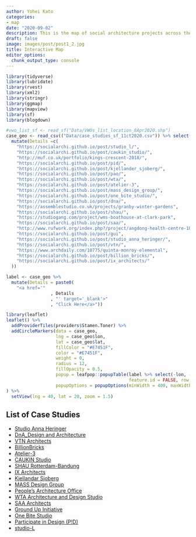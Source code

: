 ```yaml
---
author: Yohei Kato
categories:
- map
date: "2020-09-02"
description: This is the map of social architecture projects across the world.
draft: false
image: images/post/post1_2.jpg
title: Interactive Map
editor_options: 
  chunk_output_type: console
---
```



```r
library(tidyverse)
library(lubridate)
library(rvest)
library(xml2)
library(stringr)
library(ggmap)
library(mapview)
library(sf)
library(blogdown)
```

```r
#vwo_list_sf <- read_sf("Data/VWOs_list_location_8Apr2020.shp")
case_geo <- read_csv(("Data/case_studies_sf_11ct2020.csv")) %>% select(-ID, -Link) %>% 
  mutate(Details =c(
    "https://socialarchi.github.io/post/studio_l/",
    "https://socialarchi.github.io/post/caukin_studio/",
    "http://muf.co.uk/portfolio/kings-crescent-2018/",
    "https://socialarchi.github.io/post/pid/",
    "https://socialarchi.github.io/post/kjellander_sjoberg/",
    "https://socialarchi.github.io/post/pao/",
    "https://socialarchi.github.io/post/wta/",
    "https://socialarchi.github.io/post/atelier-3",
    "https://socialarchi.github.io/post/mass_design_group/",
    "https://socialarchi.github.io/post/one_bite_studio/",
    "https://socialarchi.github.io/post/dna/",
    "https://assemblestudio.co.uk/projects/granby-winter-gardens",
    "https://socialarchi.github.io/post/shau/",
    "https://studiogang.com/project/wms-boathouse-at-clark-park",
    "https://socialarchi.github.io/post/saa/",
    "http://www.rufwork.org/index.php?/project/angdong-health-centre-10/",
    "https://socialarchi.github.io/post/gui",
    "https://socialarchi.github.io/post/studio_anna_heringer/",
    "https://socialarchi.github.io/post/vtn/",
    "https://www.archdaily.com/10775/quinta-monroy-elemental",
    "https://socialarchi.github.io/post/billion_bricks/",
    "https://socialarchi.github.io/post/ix_architects/"
  ))
```


<!-- a 
VTN: https://socialarchi.github.io/post/vtn/
https://www.archdaily.com/778269/diamond-island-community-center-vo-trong-nghia-architects
ANNA: https://socialarchi.github.io/post/studio_anna_heringer/
billionbricks: https://socialarchi.github.io/post/billion_bricks/
-->


```r
label <- case_geo %>%  
  mutate(Details = paste0(
    "<a href='"
                 , Details
                 , "' target='_blank'>"
                 , "Click Here</a>"))
```

```r
library(leaflet)
leaflet() %>%
  addProviderTiles(providers$Stamen.Toner) %>% 
  addCircleMarkers(data = case_geo,
                   lng = case_geo$lon,
                   lat = case_geo$lat,
                   fillColor = "#E7451F",
                   color = "#E7451F",
                   weight = 0,
                   radius = 12,
                   fillOpacity = 0.5,
                   popup = leafpop::popupTable(label %>% select(-lon, -lat, -address), 
                                               feature.id = FALSE, row.numbers = FALSE),
                   popupOptions = popupOptions(minWidth = 400, maxWidth = 550, closeOnClick = TRUE)
) %>% 
  setView(lng = 40, lat = 20, zoom = 1.5)
```

<!-- leafpop::popupTable(label) -->

## List of Case Studies
- [Studio Anna Heringer](https://socialarchi.github.io/post/studio_anna_heringer/){target="_blank"}
- [DnA_Design and Architecture](https://socialarchi.github.io/post/dna/){target="_blank"}
- [VTN Architects](https://socialarchi.github.io/post/vtn/){target="_blank"}
- [BillionBricks](https://socialarchi.github.io/post/billion_bricks/){target="_blank"}
- [Atelier-3](https://socialarchi.github.io/post/atelier-3/){target="_blank"}
- [CAUKIN Studio](https://socialarchi.github.io/post/caukin_studio/){target="_blank"}
- [SHAU Rotterdam-Bandung](https://socialarchi.github.io/post/shau/){target="_blank"}
- [IX Architects](https://socialarchi.github.io/post/ix_architects/){target="_blank"}
- [Kjellandar Sjoberg](https://socialarchi.github.io/post/kjellander_sjoberg/){target="_blank"}
- [MASS Design Group](https://socialarchi.github.io/post/mass_design_group/){target="_blank"}
- [People's Architecture Office](https://socialarchi.github.io/post/pao/){target="_blank"}
- [WTA Architecture and Design Studio](https://socialarchi.github.io/post/wta/){target="_blank"}
- [SAA Architects](https://socialarchi.github.io/post/saa/){target="_blank"}
- [Ground Up Initiative](https://socialarchi.github.io/post/gui){target="_blank"}
- [One Bite Studio](https://socialarchi.github.io/post/one_bite_studio/){target="_blank"}
- [Participate in Design (P!D)](https://socialarchi.github.io/post/pid/){target="_blank"}
- [studio-L](https://socialarchi.github.io/post/studio_l/){target="_blank"}


